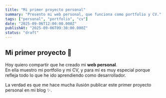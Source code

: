 ```yaml
---
title: "Mi primer proyecto personal"
summary: "Presento mi web personal, que funciona como portfolio y CV."
tags: ["personal", "portfolio", "cv"]
date: "2025-09-06T12:00:00.000Z"
publishAt: "2025-09-06T09:30:00.000Z"
status: "draft"
---
```


## Mi primer proyecto 🚀

Hoy quiero compartir que he creado mi **web personal**.  
En ella muestro mi portfolio y mi CV, y para mí es muy especial porque refleja todo lo que he ido aprendiendo como desarrollador.  

La verdad es que me hace mucha ilusión publicar este primer proyecto personal en mi blog ✨.
